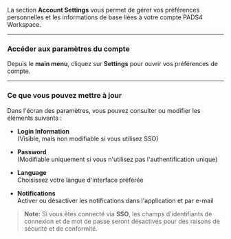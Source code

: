 La section **Account Settings** vous permet de gérer vos préférences personnelles et les informations de base liées à votre compte PADS4 Workspace.

***

### **Accéder aux paramètres du compte**

Depuis le **main menu**, cliquez sur **Settings** pour ouvrir vos préférences de compte.

***

### **Ce que vous pouvez mettre à jour**

Dans l'écran des paramètres, vous pouvez consulter ou modifier les éléments suivants :

* **Login Information**\
  (Visible, mais non modifiable si vous utilisez SSO)

* **Password**\
  (Modifiable uniquement si vous n'utilisez pas l'authentification unique)

* **Language**\
  Choisissez votre langue d'interface préférée

* **Notifications**\
  Activer ou désactiver les notifications dans l'application et par e-mail

> **Note:** Si vous êtes connecté via **SSO**, les champs d'identifiants de connexion et de mot de passe seront désactivés pour des raisons de sécurité et de conformité.
